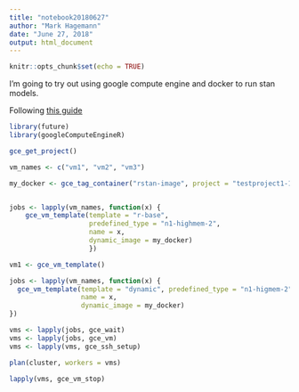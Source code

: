 ```yaml
---
title: "notebook20180627"
author: "Mark Hagemann"
date: "June 27, 2018"
output: html_document
---
```


```r
knitr::opts_chunk$set(echo = TRUE)
```

I'm going to try out using google compute engine and docker to run stan models. 

Following [this guide](https://cloudyr.github.io/googleComputeEngineR/articles/massive-parallel.html)


```r
library(future)
library(googleComputeEngineR)

gce_get_project()

vm_names <- c("vm1", "vm2", "vm3")

my_docker <- gce_tag_container("rstan-image", project = "testproject1-179318")


jobs <- lapply(vm_names, function(x) {
    gce_vm_template(template = "r-base",
                    predefined_type = "n1-highmem-2",
                    name = x,
                    dynamic_image = my_docker)
                    })

vm1 <- gce_vm_template()

jobs <- lapply(vm_names, function(x) {
  gce_vm_template(template = "dynamic", predefined_type = "n1-higmem-2", 
                  name = x,
                  dynamic_image = my_docker)
})

vms <- lapply(jobs, gce_wait)
vms <- lapply(jobs, gce_vm)
vms <- lapply(vms, gce_ssh_setup)

plan(cluster, workers = vms)

lapply(vms, gce_vm_stop)
```

